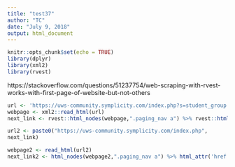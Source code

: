 ```yaml
---
title: "test37"
author: "TC"
date: "July 9, 2018"
output: html_document
---
```


```r
knitr::opts_chunk$set(echo = TRUE)
library(dplyr)
library(xml2)
library(rvest)
```

https://stackoverflow.com/questions/51237754/web-scraping-with-rvest-works-with-first-page-of-website-but-not-others


```r
url <- 'https://uws-community.symplicity.com/index.php?s=student_group'
webpage <- xml2::read_html(url)
next_link <- rvest::html_nodes(webpage,".paging_nav a") %>% rvest::html_attr('href')
```

```r
url2 <- paste0("https://uws-community.symplicity.com/index.php", 
next_link)

webpage2 <- read_html(url2)
next_link2 <- html_nodes(webpage2,".paging_nav a") %>% html_attr('href')
```




